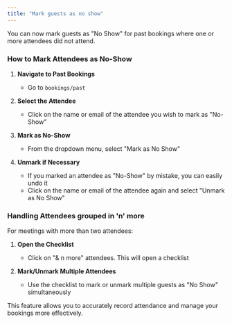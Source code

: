 ```yaml
---
title: "Mark guests as no show"
---
```


You can now mark guests as "No Show" for past bookings where one or more attendees did not attend.

### How to Mark Attendees as No-Show

1. **Navigate to Past Bookings**

   - Go to `bookings/past`

2. **Select the Attendee**

   - Click on the name or email of the attendee you wish to mark as "No-Show"

3. **Mark as No-Show**

   - From the dropdown menu, select "Mark as No Show"

4. **Unmark if Necessary**
   - If you marked an attendee as "No-Show" by mistake, you can easily undo it
   - Click on the name or email of the attendee again and select "Unmark as No Show"

### Handling Attendees grouped in 'n' more

For meetings with more than two attendees:

1. **Open the Checklist**

   - Click on "& n more" attendees. This will open a checklist

2. **Mark/Unmark Multiple Attendees**
   - Use the checklist to mark or unmark multiple guests as "No Show" simultaneously

This feature allows you to accurately record attendance and manage your bookings more effectively.
